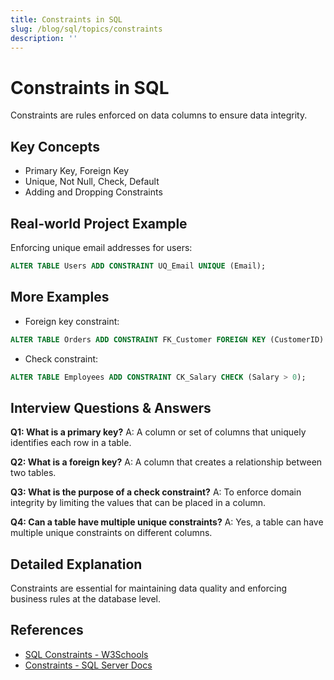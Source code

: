 ```yaml
---
title: Constraints in SQL
slug: /blog/sql/topics/constraints
description: ''
---
```

# Constraints in SQL

Constraints are rules enforced on data columns to ensure data integrity.

## Key Concepts
- Primary Key, Foreign Key
- Unique, Not Null, Check, Default
- Adding and Dropping Constraints

## Real-world Project Example
Enforcing unique email addresses for users:
```sql
ALTER TABLE Users ADD CONSTRAINT UQ_Email UNIQUE (Email);
```

## More Examples
- Foreign key constraint:
```sql
ALTER TABLE Orders ADD CONSTRAINT FK_Customer FOREIGN KEY (CustomerID) REFERENCES Customers(CustomerID);
```
- Check constraint:
```sql
ALTER TABLE Employees ADD CONSTRAINT CK_Salary CHECK (Salary > 0);
```

## Interview Questions & Answers
**Q1: What is a primary key?**
A: A column or set of columns that uniquely identifies each row in a table.

**Q2: What is a foreign key?**
A: A column that creates a relationship between two tables.

**Q3: What is the purpose of a check constraint?**
A: To enforce domain integrity by limiting the values that can be placed in a column.

**Q4: Can a table have multiple unique constraints?**
A: Yes, a table can have multiple unique constraints on different columns.

## Detailed Explanation
Constraints are essential for maintaining data quality and enforcing business rules at the database level.

## References
- [SQL Constraints - W3Schools](https://www.w3schools.com/sql/sql_constraints.asp)
- [Constraints - SQL Server Docs](https://learn.microsoft.com/en-us/sql/relational-databases/tables/table-constraints)
